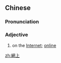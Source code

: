 {{also|网上}}
==Chinese==
{{zh-forms|s=网上}}

===Pronunciation===
{{zh-pron
|m=wǎngshàng
|c=mong5 soeng6
|cat=a
}}

===Adjective===
{{zh-adj}}

# on the [[Internet]]; [[online]]

[[zh:網上]]